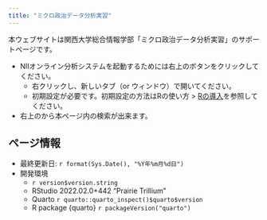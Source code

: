 ```yaml
---
title: "ミクロ政治データ分析実習"
---
```


本ウェブサイトは関西大学総合情報学部「ミクロ政治データ分析実習」のサポートページです。

* NIIオンライン分析システムを起動するためには右上の<a href="https://jupyter.cs.rcos.nii.ac.jp/" target="_blank"><i class="bi bi-graph-up"></i></a>ボタンをクリックしてください。
   * 右クリックし、新しいタブ（or ウィンドウ）で開いてください。
   * 初期設定が必要です。初期設定の方法はRの使い方 > [Rの導入](intro/install.html)を参照してください。
* 右上の<i class="bi bi-search"></i>から本ページ内の検索が出来ます。

:::{.callout-note}
## ページ情報

* 最終更新日: `r format(Sys.Date(), "%Y年%m月%d日")`
* 開発環境
   * `r version$version.string`
   * RStudio 2022.02.0+442 "Prairie Trillium"
   * Quarto `r quarto::quarto_inspect()$quarto$version`
   * R package {quarto} `r packageVersion("quarto")`
:::
